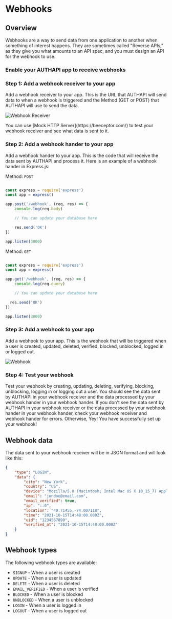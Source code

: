 
# Webhooks

## Overview

Webhooks are a way to send data from one application to another when something of interest happens. They are sometimes called "Reverse APIs," as they give you what amounts to an API spec, and you must design an API for the webhook to use.

### Enable your AUTHAPI app to receive webhooks

<Steps>

### Step 1: Add a webhook receiver to your app

Add a webhook receiver to your app. This is the URL that AUTHAPI will send data to when a webhook is triggered and the Method (GET or POST) that AUTHAPI will use to send the data.

![Webhook Receiver](/guides/authapi_setting.png)

<Callout>
You can use [Mock HTTP Server](https://beeceptor.com/) to test your webhook receiver and see what data is sent to it.
</Callout>

### Step 2: Add a webhook hander to your app

Add a webhook hander to your app. This is the code that will receive the data sent by AUTHAPI and process it. Here is an example of a webhook hander in Express.js:

Method: `POST`

```js

const express = require('express')
const app = express()

app.post('/webhook', (req, res) => {
    console.log(req.body)

    // You can update your database here

    res.send('OK')
})

app.listen(3000)

```

Method: `GET`

```js

const express = require('express')
const app = express()

app.get('/webhook', (req, res) => {
    console.log(req.query)

    // You can update your database here

  res.send('OK')
})

app.listen(3000)
```

### Step 3: Add a webhook to your app

Add a webhook to your app. This is the webhook that will be triggered when a user is created, updated, deleted, verified, blocked, unblocked, logged in or logged out.

![Webhook](/guides/authapi_settings.png)

### Step 4: Test your webhook

Test your webhook by creating, updating, deleting, verifying, blocking, unblocking, logging in or logging out a user. You should see the data sent by AUTHAPI in your webhook receiver and the data processed by your webhook hander in your webhook hander. If you don't see the data sent by AUTHAPI in your webhook receiver or the data processed by your webhook hander in your webhook hander, check your webhook receiver and webhook hander for errors.
Otherwise, Yey! You have successfully set up your webhook!

</Steps>

## Webhook data

The data sent to your webhook receiver will be in JSON format and will look like this:

```json
{
    "type": "LOGIN",
    "data": {
        "city": "New York",
        "country": "US",
        "device": "Mozilla/5.0 (Macintosh; Intel Mac OS X 10_15_7) AppleWebKit/537.36 (KHTML, like Gecko) Chrome/94.0.4606.81 Safari/537.36",
        "email": "jondoe@email.com",
        "email_verified": true,
        "ip": "::0",
        "location": "40.71455,-74.007118",
        "time": "2021-10-15T14:48:00.000Z",
        "uid": "1234567890",
        "verified_at": "2021-10-15T14:48:00.000Z"
    }
}
```

## Webhook types

The following webhook types are available:

- `SIGNUP` - When a user is created
- `UPDATE` - When a user is updated
- `DELETE` - When a user is deleted
- `EMAIL_VERIFIED` - When a user is verified
- `BLOCKED` - When a user is blocked
- `UNBLOCKED` - When a user is unblocked
- `LOGIN` - When a user is logged in
- `LOGOUT` - When a user is logged out
